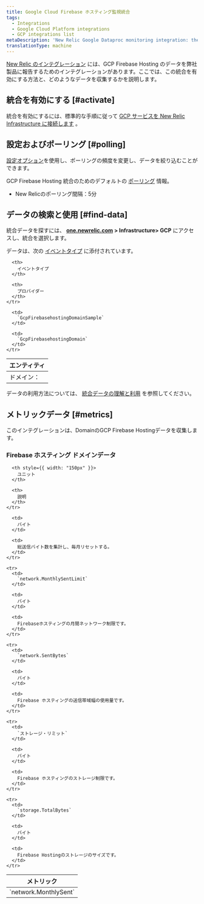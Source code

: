```yaml
---
title: Google Cloud Firebase ホスティング監視統合
tags:
  - Integrations
  - Google Cloud Platform integrations
  - GCP integrations list
metaDescription: 'New Relic Google Dataproc monitoring integration: the data it reports and how to enable it.'
translationType: machine
---
```


[New Relic のインテグレーション](/docs/infrastructure/integrations-getting-started/getting-started/introduction-infrastructure-integrations) には、GCP Firebase Hosting のデータを弊社製品に報告するためのインテグレーションがあります。ここでは、この統合を有効にする方法と、どのようなデータを収集するかを説明します。

## 統合を有効にする [#activate]

統合を有効にするには、標準的な手順に従って [GCP サービスを New Relic Infrastructure に接続します](/docs/connect-google-cloud-platform-services-infrastructure) 。

## 設定およびポーリング [#polling]

[設定オプション](/docs/integrations/new-relic-integrations/getting-started/configure-polling-frequency-data-collection-cloud-integrations)を使用し、ポーリングの頻度を変更し、データを絞り込むことができます。

GCP Firebase Hosting 統合のためのデフォルトの [ポーリング](/docs/integrations/google-cloud-platform-integrations/getting-started/polling-intervals-gcp-integrations) 情報。

* New Relicのポーリング間隔：5分

## データの検索と使用 [#find-data]

統合データを探すには、 **[one.newrelic.com](https://one.newrelic.com) > Infrastructure> GCP** にアクセスし、統合を選択します。

データは、次の [イベントタイプ](/docs/insights/use-insights-ui/getting-started/introduction-new-relic-insights#event-type) に添付されています。

<table>
  <thead>
    <tr>
      <th>
        エンティティ
      </th>

      <th>
        イベントタイプ
      </th>

      <th>
        プロバイダー
      </th>
    </tr>
  </thead>

  <tbody>
    <tr>
      <td>
        ドメイン：
      </td>

      <td>
        `GcpFirebasehostingDomainSample`
      </td>

      <td>
        `GcpFirebasehostingDomain`
      </td>
    </tr>
  </tbody>
</table>

データの利用方法については、 [統合データの理解と利用](/docs/infrastructure/integrations/find-use-infrastructure-integration-data) を参照してください。

## メトリックデータ [#metrics]

このインテグレーションは、DomainのGCP Firebase Hostingデータを収集します。

### Firebase ホスティング ドメインデータ

<table>
  <thead>
    <tr>
      <th style={{ width: "275px" }}>
        メトリック
      </th>

      <th style={{ width: "150px" }}>
        ユニット
      </th>

      <th>
        説明
      </th>
    </tr>
  </thead>

  <tbody>
    <tr>
      <td>
        `network.MonthlySent`
      </td>

      <td>
        バイト
      </td>

      <td>
        総送信バイト数を集計し、毎月リセットする。
      </td>
    </tr>

    <tr>
      <td>
        `network.MonthlySentLimit`
      </td>

      <td>
        バイト
      </td>

      <td>
        Firebaseホスティングの月間ネットワーク制限です。
      </td>
    </tr>

    <tr>
      <td>
        `network.SentBytes`
      </td>

      <td>
        バイト
      </td>

      <td>
        Firebase ホスティングの送信帯域幅の使用量です。
      </td>
    </tr>

    <tr>
      <td>
        `ストレージ・リミット`
      </td>

      <td>
        バイト
      </td>

      <td>
        Firebase ホスティングのストレージ制限です。
      </td>
    </tr>

    <tr>
      <td>
        `storage.TotalBytes`
      </td>

      <td>
        バイト
      </td>

      <td>
        Firebase Hostingのストレージのサイズです。
      </td>
    </tr>
  </tbody>
</table>
